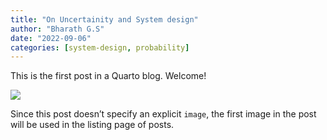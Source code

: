```yaml
---
title: "On Uncertainity and System design"
author: "Bharath G.S"
date: "2022-09-06"
categories: [system-design, probability]
---
```


This is the first post in a Quarto blog. Welcome!

![](system-design.png)

Since this post doesn't specify an explicit `image`, the first image in the post will be used in the listing page of posts.
